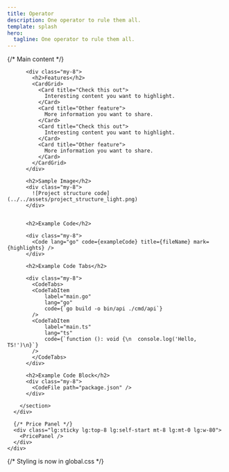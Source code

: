 ```yaml
---
title: Operator
description: One operator to rule them all.
template: splash
hero:
  tagline: One operator to rule them all.
---
```




<div class="relative">
  <div class="max-w-7xl mx-auto px-4 sm:px-6 lg:px-8 py-8">
    <div class="lg:flex lg:items-start lg:gap-12">
      {/* Main content */}
      <div class="lg:flex-1 lg:min-w-0">
        <section class="prose dark:prose-invert max-w-none">
          
          <div class="my-8">
            <h2>Features</h2>
            <CardGrid>
              <Card title="Check this out">
                Interesting content you want to highlight.
              </Card>
              <Card title="Other feature">
                More information you want to share.
              </Card>
              <Card title="Check this out">
                Interesting content you want to highlight.
              </Card>
              <Card title="Other feature">
                More information you want to share.
              </Card>
            </CardGrid>
          </div>

          <h2>Sample Image</h2>
          <div class="my-8">
            ![Project structure code](../../assets/project_structure_light.png)
          </div>


          <h2>Example Code</h2>

          <div class="my-8">
            <Code lang="go" code={exampleCode} title={fileName} mark={highlights} />
          </div>
    
          <h2>Example Code Tabs</h2>

          <div class="my-8">
            <CodeTabs>
            <CodeTabItem
                label="main.go"
                lang="go"
                code={`go build -o bin/api ./cmd/api`}
            />
            <CodeTabItem
                label="main.ts"
                lang="ts"
                code={`function (): void {\n  console.log('Hello, TS!')\n}`}
            />
            </CodeTabs>
          </div>

          <h2>Example Code Block</h2>
          <div class="my-8">
            <CodeFile path="package.json" />
          </div>

        </section>
      </div>

      {/* Price Panel */}
      <div class="lg:sticky lg:top-8 lg:self-start mt-8 lg:mt-0 lg:w-80">
        <PricePanel />
      </div>
    </div>
  </div>
</div>


{/* Styling is now in global.css */}
